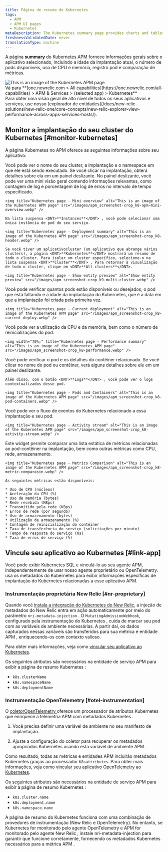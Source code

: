 ```yaml
---
title: Página de resumo do Kubernetes
tags:
  - APM
  - APM UI pages
  - Kubernetes
metaDescription: The Kubernetes summary page provides charts and tables that you can drill down into details about your selected app's performance.
freshnessValidatedDate: never
translationType: machine
---
```


A página <DNT>**summary**</DNT> do Kubernetes APM fornece informações gerais sobre o aplicativo selecionado, incluindo a idade da implantação atual, o número de pods disponíveis, uso de CPU e memória, registro pod e comparação de métricas.

<img title="Kubernetes page" alt="This is an image of the Kubernetes APM page" src="/images/apm_screenshot-crop_k8-apm-ui.webp" />

<figcaption>
  Vá para <DNT>**[one.newrelic.com &gt; All capabilities](https://one.newrelic.com/all-capabilities) &gt; APM &amp; Services &gt; (selected app) &gt; Kubernetes**</DNT>
</figcaption>

<Callout variant="tip">
  Para obter uma visão geral de alto nível de todos os seus aplicativos e serviços, use nosso [explorador de entidades](/docs/new-relic-solutions/new-relic-one/core-concepts/new-relic-explorer-view-performance-across-apps-services-hosts/).
</Callout>

## Monitor a implantação do seu cluster do Kubernetes [#monitor-kubernetes]

A página Kubernetes no APM oferece as seguintes informações sobre seu aplicativo:

<CollapserGroup>
  <Collapser id="deployment-summary" title="Resumo de implantação">
    Você pode ver o nome do seu cluster, a implantação e o namespace em que ele está sendo executado. Se você clicar na implantação, obterá detalhes sobre ela em um painel deslizante. No painel deslizante, você pode ver uma mini visão geral contendo informações relevantes, como contagem de log e porcentagem de log de erros no intervalo de tempo especificado.

    <img title="Kubernetes page - Mini overview" alt="This is an image of the Kubernetes APM page" src="/images/apm_screenshot-crop_k8-apm-mini-overview.webp" />

    Na lista suspensa <DNT>**Instances**</DNT> , você pode selecionar uma única instância de pod do seu serviço.

    <img title="Kubernetes page - Deployment summary" alt="This is an image of the Kubernetes APM page" src="/images/apm_screenshot-crop_k8-header.webp" />

    Se você tiver um aplicativocluster (um aplicativo que abrange vários clusters), a página <DNT>**Kubernetes**</DNT> mostrará um resumo de todo o cluster. Para isolar um cluster específico, selecione-o na lista suspensa <DNT>**Cluster**</DNT> . Para retornar à visualização de todo o cluster, clique em <DNT>**All clusters**</DNT>.

    <img title="Kubernetes page - Show entity preview" alt="Show entity preview" src="/images/apm_screenshot-crop_k9-multi-cluster.webp" />
  </Collapser>

  <Collapser id="current-deployment" title="Implantação atual">
    Você pode verificar quantos pods estão disponíveis ou desejados, o pod que está faltando e a idade da implantação do Kubernetes, que é a data em que a implantação foi criada pela primeira vez.

    <img title="Kubernetes page - Current deployment" alt="This is an image of the Kubernetes APM page" src="/images/apm_screenshot-crop_k8-current-deploy.webp" />
  </Collapser>

  <Collapser id="performance-summary" title="Resumo de desempenho para a implantação">
    Você pode ver a utilização da CPU e da memória, bem como o número de reinicializações do pod.

    <img width="70%;" title="Kubernetes page - Performance summary" alt="This is an image of the Kubernetes APM page" src="/images/apm_screenshot-crop_k8-performance.webp" />
  </Collapser>

  <Collapser id="pods-containers" title="Pod e contêiner">
    Você pode verificar o pod e os detalhes do contêiner relacionado. Se você clicar no nome do pod ou contêiner, verá alguns detalhes sobre ele em um painel deslizante.

    Além disso, com o botão <DNT>**Logs**</DNT> , você pode ver o logs contextualizados desse pod.

    <img title="Kubernetes page - Pods and Containers" alt="This is an image of the Kubernetes APM page" src="/images/apm_screenshot-crop_k8-pod-containers.webp" />
  </Collapser>

  <Collapser id="activity-stream" title="Fluxo de atividades">
    Você pode ver o fluxo de eventos do Kubernetes relacionado a essa implantação e seu pod.

    <img title="Kubernetes page - Activity stream" alt="This is an image of the Kubernetes APM page" src="/images/apm_screenshot-crop_k8-activity-stream.webp" />
  </Collapser>

  <Collapser id="metrics-comparison" title="Comparação métrica">
    Este widget permite comparar uma lista estática de métricas relacionadas ao pod-contêiner na implantação, bem como outras métricas como CPU, rede, armazenamento.

    <img title="Kubernetes page - Metrics Comparison" alt="This is an image of the Kubernetes APM page" src="/images/apm_screenshot-crop_k8-metric-comparasin.webp" />

    As seguintes métricas estão disponíveis:

    * Uso de CPU (núcleos)
    * Aceleração da CPU (%)
    * Uso de memória (bytes)
    * Rede recebida (KBps)
    * Transmitido pela rede (KBps)
    * Erros de rede (por segundo)
    * Uso de armazenamento (bytes)
    * Utilização de armazenamento (%)
    * Contagem de reinicialização do contêiner
    * Taxa de transferência do serviço (solicitações por minuto)
    * Tempo de resposta do serviço (ms)
    * Taxa de erros de serviço (%)
  </Collapser>
</CollapserGroup>

## Vincule seu aplicativo ao Kubernetes [#link-app]

Você pode exibir Kubernetes SQL e vinculá-lo ao seu agente APM, independentemente de usar nosso agente proprietário ou OpenTelemetry. <InlinePopover type="apm" />usa os metadados do Kubernetes para exibir informações específicas de implantação do Kubernetes relacionadas a esse aplicativo APM.

### Instrumentação proprietária New Relic [#nr-proprietary]

Quando você [instala a integração do Kubernetes do New Relic](/install/kubernetes/), a injeção de metadados do New Relic entra em ação automaticamente por meio do parâmetro `nri-metadata-injection` . O `MutatingAdmissionWebhook`, configurado pela instrumentação do Kubernetes , cuida de marcar seu pod com as variáveis de ambiente necessárias. A partir daí, os dados capturados nessas variáveis são transferidos para sua métrica e entidade APM , enriquecendo-os com contexto valioso.

Para obter mais informações, veja como [vincular seu aplicativo ao Kubernetes](/docs/kubernetes-pixie/kubernetes-integration/advanced-configuration/link-your-applications-kubernetes/).

Os seguintes atributos são necessários na entidade de serviço APM para exibir a página de resumo Kubernetes :

* `k8s.clusterName`
* `k8s.namespaceName`
* `k8s.deploymentName`

### Instrumentação OpenTelemetry [#otel-instrumentation]

O [coletorOpenTelemetry ](/docs/opentelemetry/get-started/collector-processing/opentelemetry-collector-processing-intro/)oferece um processador de atributos Kubernetes que enriquece a telemetria APM com metadados Kubernetes .

1. Você precisa definir uma variável de ambiente no seu manifesto de implantação.

2. Ajuste a configuração do coletor para recuperar os metadados apropriados Kubernetes usando esta variável de ambiente APM .

Como resultado, todas as métricas e entidades APM incluirão metadados Kubernetes graças ao processador `K8sattributes`. Para obter mais informações, veja como [vincular seu aplicativo OpenTelemetry ao Kubernetes](/docs/kubernetes-pixie/kubernetes-integration/advanced-configuration/link-otel-applications-kubernetes/).

Os seguintes atributos são necessários na entidade de serviço APM para exibir a página de resumo Kubernetes :

* `k8s.cluster.name`
* `k8s.deployment.name`
* `k8s.namespace.name`

<Callout variant="important">
  A página de resumo do Kubernetes funciona com uma combinação de provedores de instrumentação (New Relic e OpenTelemetry). No entanto, se Kubernetes for monitorado pelo agente OpenTelemetry e APM for monitorado pelo agente New Relic , instale <Link to="https://github.com/newrelic/k8s-metadata-injection/tree/main/charts/nri-metadata-injection">nri-metadata-injection</Link> para garantir que funcione corretamente, fornecendo os metadados Kubernetes necessários para a métrica APM .
</Callout>